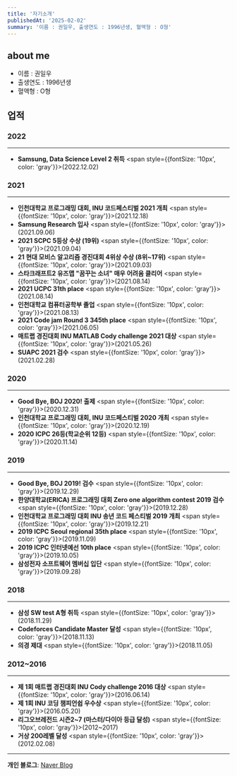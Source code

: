 ```yaml
---
title: '자기소개'
publishedAt: '2025-02-02'
summary: '이름 : 권일우, 출생연도 : 1996년생, 혈액형 : O형'
---
```


## about me
- 이름 : 권일우
- 출생연도 : 1996년생
- 혈액형 : O형

## 업적

### 2022
---
- **Samsung, Data Science Level 2 취득** <span style={{fontSize: '10px', color: 'gray'}}>(2022.12.02)</span>

### 2021
---
- **인천대학교 프로그래밍 대회, INU 코드페스티벌 2021 개최** <span style={{fontSize: '10px', color: 'gray'}}>(2021.12.18)</span>
- **Samsung Research 입사** <span style={{fontSize: '10px', color: 'gray'}}>(2021.09.06)</span>
- **2021 SCPC 5등상 수상 (19위)** <span style={{fontSize: '10px', color: 'gray'}}>(2021.09.04)</span>
- **21 현대 모비스 알고리즘 경진대회 4위상 수상 (8위~17위)** <span style={{fontSize: '10px', color: 'gray'}}>(2021.09.03)</span>
- **스타크래프트2 유즈맵 "꿈꾸는 소녀" 매우 어려움 클리어** <span style={{fontSize: '10px', color: 'gray'}}>(2021.08.14)</span>
- **2021 UCPC 31th place** <span style={{fontSize: '10px', color: 'gray'}}>(2021.08.14)</span>
- **인천대학교 컴퓨터공학부 졸업** <span style={{fontSize: '10px', color: 'gray'}}>(2021.08.13)</span>
- **2021 Code jam Round 3 345th place** <span style={{fontSize: '10px', color: 'gray'}}>(2021.06.05)</span>
- **매트랩 경진대회 INU MATLAB Cody challenge 2021 대상** <span style={{fontSize: '10px', color: 'gray'}}>(2021.05.26)</span>
- **SUAPC 2021 검수** <span style={{fontSize: '10px', color: 'gray'}}>(2021.02.28)</span>

### 2020
---
- **Good Bye, BOJ 2020! 출제** <span style={{fontSize: '10px', color: 'gray'}}>(2020.12.31)</span>
- **인천대학교 프로그래밍 대회, INU 코드페스티벌 2020 개최** <span style={{fontSize: '10px', color: 'gray'}}>(2020.12.19)</span>
- **2020 ICPC 26등(학교순위 12등)** <span style={{fontSize: '10px', color: 'gray'}}>(2020.11.14)</span>

### 2019
---
- **Good Bye, BOJ 2019! 검수** <span style={{fontSize: '10px', color: 'gray'}}>(2019.12.29)</span>
- **한양대학교(ERICA) 프로그래밍 대회 Zero one algorithm contest 2019 검수** <span style={{fontSize: '10px', color: 'gray'}}>(2019.12.28)</span>
- **인천대학교 프로그래밍 대회 INU 송년 코드 페스티벌 2019 개최** <span style={{fontSize: '10px', color: 'gray'}}>(2019.12.21)</span>
- **2019 ICPC Seoul regional 35th place** <span style={{fontSize: '10px', color: 'gray'}}>(2019.11.09)</span>
- **2019 ICPC 인터넷예선 10th place** <span style={{fontSize: '10px', color: 'gray'}}>(2019.10.05)</span>
- **삼성전자 소프트웨어 멤버십 입단** <span style={{fontSize: '10px', color: 'gray'}}>(2019.09.28)</span>

### 2018
---
- **삼성 SW test A형 취득** <span style={{fontSize: '10px', color: 'gray'}}>(2018.11.29)</span>
- **Codeforces Candidate Master 달성** <span style={{fontSize: '10px', color: 'gray'}}>(2018.11.13)</span>
- **의경 제대** <span style={{fontSize: '10px', color: 'gray'}}>(2018.11.05)</span>

### 2012~2016
---
- **제 1회 매트랩 경진대회 INU Cody challenge 2016 대상** <span style={{fontSize: '10px', color: 'gray'}}>(2016.06.14)</span>
- **제 1회 INU 코딩 챔피언쉽 우수상** <span style={{fontSize: '10px', color: 'gray'}}>(2016.05.20)</span>
- **리그오브레전드 시즌2~7 (마스터/다이아 등급 달성)** <span style={{fontSize: '10px', color: 'gray'}}>(2012~2017)</span>
- **거상 200레벨 달성** <span style={{fontSize: '10px', color: 'gray'}}>(2012.02.08)</span>

---

**개인 블로그**: [Naver Blog](https://blog.naver.com/rdd573)

